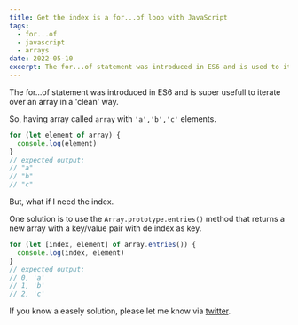 ```yaml
---
title: Get the index is a for...of loop with JavaScript 
tags:
  - for...of
  - javascript
  - arrays
date: 2022-05-10
excerpt: The for...of statement was introduced in ES6 and is used to iterate over an array in a 'clean' way.
---
```


The for...of statement was introduced in ES6 and is super usefull to iterate over an array in a 'clean' way.

So, having array called `array` with `'a','b','c'` elements.

```javascript
for (let element of array) {
  console.log(element)
}
// expected output:
// "a"
// "b"
// "c"
```

But, what if I need the index.

One solution is to use the `Array.prototype.entries()` method that returns a new array with a key/value pair with de index as key.

```javascript
for (let [index, element] of array.entries()) {
  console.log(index, element)
}
// expected output:
// 0, 'a'
// 1, 'b'
// 2, 'c'
```

If you know a easely solution, please let me know via [twitter](https://twitter.com/migBrv).
